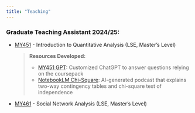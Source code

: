 ```yaml
---
title: "Teaching"
---
```


### Graduate Teaching Assistant 2024/25:

-   [MY451](https://www.lse.ac.uk/resources/calendar2024-2025/courseGuides/MY/2024_MY451A.htm) - Introduction to Quantitative Analysis (LSE, Master's Level)

    > **Resources Developed:** 
    >  - [MY451 GPT](https://chatgpt.com/g/g-eFSPESO5n-introduction-to-quantitave-analysis): Customized ChatGPT to answer questions relying on the coursepack
    >  - [NotebookLM Chi-Square](https://notebooklm.google.com/notebook/c6e75236-2549-4c02-8b3a-e565660def83/audio): AI-generated podcast that explains two-way contingency tables and chi-square test of independence

-   [MY461](https://www.lse.ac.uk/resources/calendar2024-2025/courseGuides/MY/2024_MY461.htm) - Social Network Analysis (LSE, Master's Level)
